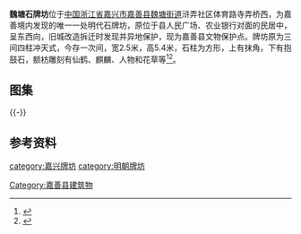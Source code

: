 '''魏塘石牌坊'''位于[[中国|中国]][[浙江省|浙江省]][[嘉兴市|嘉兴市]][[嘉善县|嘉善县]][[魏塘街道|魏塘街道]]浒弄社区体育路寺弄桥西，为嘉善境内发现的唯一一处明代石牌坊，原位于县人民广场、农业银行对面的民居中，呈东西向，旧城改造拆迁时发现并异地保护，现为嘉善县文物保护点。牌坊原为三间四柱冲天式，今存一次间，宽2.5米，高5.4米，石柱为方形，上有抹角，下有抱鼓石，额枋雕刻有仙鹤、麒麟、人物和花草等<ref>{{cite web |url=http://jsxww.zjol.com.cn/jsnews/system/2011/11/04/014408548.shtml|title=《魏塘石牌坊》|accessdate=2015-05-11|work=董玲珠|publisher=嘉善新闻网}}</ref><ref>{{cite web|url=http://www.wzjng.com/jsbwg/infoview.asp?id=152|title=《魏塘石牌坊》|accessdate=2015-05-11|work=|publisher=嘉善博物馆|deadurl=yes|archiveurl=https://web.archive.org/web/20160304103551/http://www.wzjng.com/jsbwg/infoview.asp?id=152|archivedate=2016-03-04}}</ref>。
==图集==
{{multiple image
| align  = left
| width = 240
| image1 = The Memorial Archway in Weitang 01 2015-05.JPG
| caption1 = 西侧
| image2 = The Memorial Archway in Weitang 04 2015-05.JPG
| caption2 = 额枋西面，上为空城记故事，下为人物、花草，海水葡萄纹
| image3 = The Memorial Archway in Weitang 10 2015-05.JPG
| caption3 = 额枋东面，上为仙鹤，配以祥云纹及花鸟，下为麒麟戏珠，配以如意花草
| image4 = The Memorial Archway in Weitang 06 2015-05.JPG
| caption4 = 额枋西面雕刻局部
}}
{{-}}
==参考资料==
{{reflist|2}}
{{DEFAULTSORT:W}}
{{commons|Category:The Memorial Archway in Weitang}}
[[category:嘉兴牌坊|category:嘉兴牌坊]]
[[category:明朝牌坊|category:明朝牌坊]]
[[Category:嘉善县建筑物|Category:嘉善县建筑物]]